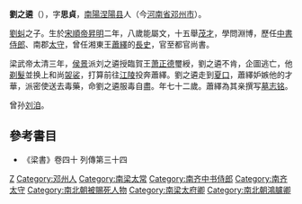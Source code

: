 '''劉之遴'''（{{bd|478年||549年}}），字'''思貞'''，[[南陽|南陽]][[涅陽县|涅陽县]]人（今[[河南省|河南省]][[邓州市|邓州市]]）。

[[劉虯|劉虯]]之子。生於[[宋順帝|宋順帝]][[昇明|昇明]]二年，八歲能屬文，十五舉[[茂才|茂才]]，學問淵博，歷任[[中書|中書]][[侍郎|侍郎]]、南郡[[太守|太守]]，曾任湘東王[[蕭繹|蕭繹]]的[[長史|長史]]，官至都官尚書。

梁武帝太清三年，[[侯景|侯景]]派刘之遴授臨賀王[[萧正德|萧正德]]璽綬，劉之遴不肯，企圖逃亡，他[[剃髮|剃髮]]並换上和尚[[袈裟|袈裟]]，打算前往[[江陵|江陵]]投奔蕭繹。劉之遴走到[[夏口|夏口]]，蕭繹妒嫉他的才華，派密使送去毒藥，命劉之遴服毒自盡。年七十二歲。蕭繹為其亲撰写[[墓志铭|墓志铭]]。

曾孙[[刘洎|刘洎]]。

==參考書目==
* 《梁書》卷四十  列傳第三十四

{{DEFAULTSORT:L}}
[[Category:南阳刘氏|Z]]
[[Category:邓州人|Category:邓州人]]
[[Category:南梁太常|Category:南梁太常]]
[[Category:南齐中书侍郎|Category:南齐中书侍郎]]
[[Category:南齐太守|Category:南齐太守]]
[[Category:南北朝被賜死人物|Category:南北朝被賜死人物]]
[[Category:南梁太府卿|Category:南梁太府卿]]
[[Category:南北朝鴻臚卿|Category:南北朝鴻臚卿]]